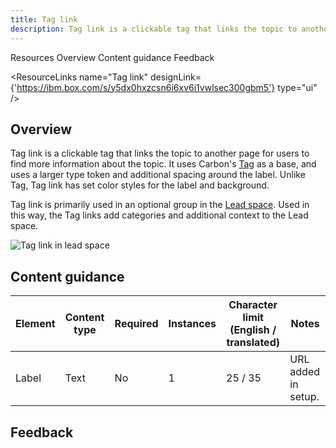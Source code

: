 ```yaml
---
title: Tag link
description: Tag link is a clickable tag that links the topic to another page for users to find more information about the topic.
---
```



<ComponentDescription name="Tag link" type="ui" />

<AnchorLinks>

<AnchorLink>Resources</AnchorLink>
<AnchorLink>Overview</AnchorLink>
<AnchorLink>Content guidance</AnchorLink>
<AnchorLink>Feedback</AnchorLink>
  
</AnchorLinks>

<ResourceLinks
  name="Tag link"
  designLink={'https://ibm.box.com/s/y5dx0hxzcsn6i6xv6i1vwlsec300gbm5'}
  type="ui"
/>

## Overview

Tag link is a clickable tag that links the topic to another page for users to find more information about the topic. It uses Carbon's [Tag](https://carbondesignsystem.com/components/tag/usage/) as a base, and uses a larger type token and additional spacing around the label. Unlike Tag, Tag link has set color styles for the label and background.

Tag link is primarily used in an optional group in the [Lead space](https://www.ibm.com/standards/carbon/components/leadspace). Used in this way, the Tag links add categories and additional context to the Lead space.

<Row>
<Column colMd={8} colLg={12}>

![Tag link in lead space](../../images/component/tag-link/components--tag-link.jpg)

</Column>
</Row>

## Content guidance

| Element | Content type | Required | Instances | Character limit <br/>(English / translated) | Notes               |
| ------- | ------------ | -------- | --------- | ------------------------------------------- | ------------------- |
| Label   | Text         | No       | 1         | 25 / 35                                     | URL added in setup. |

## Feedback

<ComponentFeedback />
